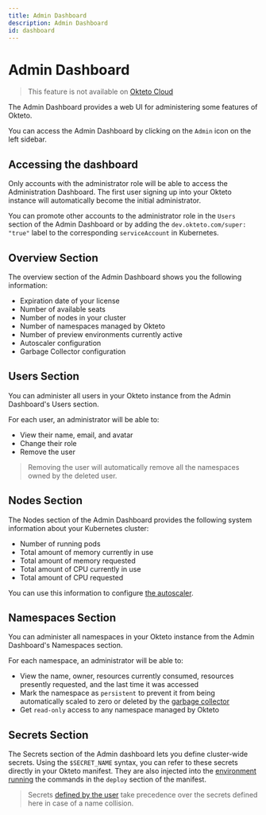 ```yaml
---
title: Admin Dashboard
description: Admin Dashboard
id: dashboard
---
```


# Admin Dashboard

> This feature is not available on [Okteto Cloud](https://cloud.okteto.com)


The Admin Dashboard provides a web UI for administering some features of Okteto.

You can access the Admin Dashboard by clicking on the `Admin` icon on the left sidebar.

## Accessing the dashboard

Only accounts with the administrator role will be able to access the Administration Dashboard. The first user signing up into your Okteto instance will automatically become the initial administrator.

You can promote other accounts to the administrator role in the `Users` section of the Admin Dashboard or by adding the `dev.okteto.com/super: "true"` label to the corresponding `serviceAccount` in Kubernetes.

## Overview Section

The overview section of the Admin Dashboard shows you the following information:

- Expiration date of your license
- Number of available seats
- Number of nodes in your cluster
- Number of namespaces managed by Okteto
- Number of preview environments currently active
- Autoscaler configuration
- Garbage Collector configuration

## Users Section

You can administer all users in your Okteto instance from the Admin Dashboard's Users section.

For each user, an administrator will be able to:

- View their name, email, and avatar
- Change their role
- Remove the user

> Removing the user will automatically remove all the namespaces owned by the deleted user.

## Nodes Section

The Nodes section of the Admin Dashboard provides the following system information about your Kubernetes cluster:

- Number of running pods
- Total amount of memory currently in use
- Total amount of memory requested
- Total amount of CPU currently in use
- Total amount of CPU requested

You can use this information to configure [the autoscaler](self-hosted/administration/configuration.mdx#autoscaler).

## Namespaces Section

You can administer all namespaces in your Okteto instance from the Admin Dashboard's Namespaces section.

For each namespace, an administrator will be able to:

- View the name, owner, resources currently consumed, resources presently requested, and the last time it was accessed
- Mark the namespace as `persistent` to prevent it from being automatically scaled to zero or deleted by the [garbage collector](administration/cleanup.mdx#delete-unused-namespaces)
- Get `read-only` access to any namespace managed by Okteto

## Secrets Section

The Secrets section of the Admin dashboard lets you define cluster-wide secrets. Using the `$SECRET_NAME` syntax, you can refer to these secrets directly in your Okteto manifest. They are also injected into the [environment running](cloud/okteto-cli.mdx#built-in-tools-when-deploying-to-okteto-cloud) the commands in the `deploy` section of the manifest.

> Secrets [defined by the user](cloud/secrets.mdx) take precedence over the secrets defined here in case of a name collision.
